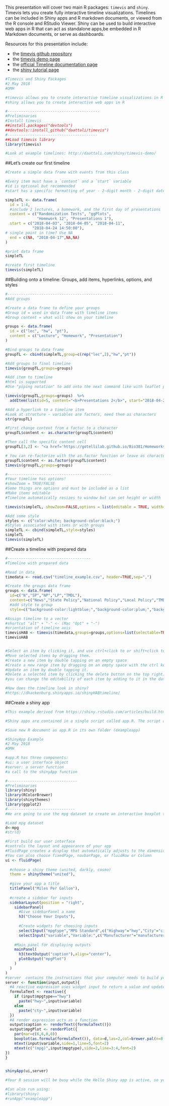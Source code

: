 This presentation will cover two main R packages: `timevis` and `shiny`. Timevis lets you create fully interactive timeline visualizations. Timelines can be included in Shiny apps and R markdown documents, or viewed from the R console and RStudio Viewer. Shiny can be used to build interactive web apps in R that can act as standalone apps,be embedded in R Markdown documents, or serve as dashboards. 

Resources for this presentation include:

* the [timevis github repository](https://github.com/daattali/timevis)
* the [timevis demo page](http://daattali.com/shiny/timevis-demo/)
* the [official Timeline documentation page](http://visjs.org/docs/timeline/#Configuration_Options)
* the [shiny tutorial page](https://shiny.rstudio.com/tutorial/)

```r
#Timevis and Shiny Packages
#2 May 2018
#DMH

#timevis allows you to create interactive timeline visualizations in R
#shiny allows you to create interactive web apps in R

#-----------------------------------------
#Preliminaries
#Install timevis
##install.packages("devtools")
##devtools::install_github("daattali/timevis")
#----------------------------------------
##Load timevis library
library(timevis)

#Look at example timelines: http://daattali.com/shiny/timevis-demo/
```

##Let's create our first timeline
```r
#Create a simple data frame with events from this class

#Every item must have a `content` and a `start` variable
#id is optional but recommended
#start has a specific formatting of year - 2-digit month - 2-digit date, if time use hour : minute : second using 24-hour clock

simpleTL <- data.frame(
  id = 1:4,  
  #include 2 lectures, a homework, and the first day of presentations
  content = c("Randomization Tests", "ggPlots",
              "Homework 12", "Presentations 1"), 
  start = c("2018-04-03", "2018-04-05", "2018-04-11", 
            "2018-04-24 14:50:00"), 
# single point in time? Use NA 
  end = c(NA, "2018-04-17",NA,NA)
)

#print data frame
simpleTL 

#create first timeline
timevis(simpleTL)
```

##Building onto a timeline: Groups, add items, hyperlinks, options, and styles
```r
#-----------------------------------------------
#Add groups

#Create a data frame to define your groups
#Group id = used in data frame with timeline items
#Group content = what will show on your timeline

groups <- data.frame( 
  id = c("lec", "hw", "pt"),
  content = c("Lecture", "Homework", "Presentation")
)

#Bind groups to data frame
groupTL <- cbind(simpleTL,group=c(rep("lec",2),"hw","pt"))

#Add groups to final timeline
timevis(groupTL,groups=groups)

#Add item to timeline
#html is supported
#Use "piping notation" to add onto the next command like with leaflet package!

timevis(groupTL,groups=groups)  %>%
  addItem(list(id=5, content="<b>Presentations 2</b>", start="2018-04-25", group="pt")) 

#Add a hyperlink to a timeline item
#Look at structure - variables are factors, need them as characters
str(groupTL)

#First change content from a factor to a character
groupTL$content <- as.character(groupTL$content)

#Then call the specific content cell
groupTL[3,2] <- "<a href='https://gotellilab.github.io/Bio381/Homeworks/Homework12_2018.html'>Homework 12</a>"

# You can re-factorize with the as.factor function or leave as characters
groupTL$content <- as.factor(groupTL$content)
timevis(groupTL,groups=groups)

#----------------------------------------------
#Your timeline has options! 
#showZoom = TRUE/FALSE
#Some things are options and must be included as a list
#Make items editable
#Timeline automatically resizes to window but can set height or width

timevis(simpleTL, showZoom=FALSE,options = list(editable = TRUE, width="500px",height = "400px"))

#Add some style
styles <- c("color:white; background-color:black;")
#Styles associated with items or with groups
simpleTL <- cbind(simpleTL,style=styles)
simpleTL
timevis(simpleTL)
```

##Create a timeline with prepared data
```r
#-------------------------------------
#Timeline with prepared data

#Read in data
timedata <- read.csv("timeline_example.csv", header=TRUE,sep=",")

#Create the groups data frame
groups <- data.frame(
  id=c("N","SP","NP","LP","TMDL"),
  content=c("News","State Policy","National Policy","Local Policy","TMDL"),
  #add style to group
  style=c("background-color:lightblue;","background-color:plum;","background-color:pink;","background-color:khaki;","background-color:coral;"))

#Assign timeline to a vector
#shortcut "alt" + "-" <- (Mac "Opt" + "-")
#orientation of timeline axis
timevisHAB <- timevis(timedata,groups=groups,options=list(selectable=TRUE,editable=TRUE,verticalScroll=TRUE,horizontalScroll=TRUE,moveable=TRUE,multiselect=TRUE,zoomCtrl=TRUE,maxHeight="500px",orientation="top"))
timevisHAB


#Select an item by clicking it, and use ctrl+click to or shift+click to select multiple items (when multiselect: true).
#Move selected items by dragging them.
#Create a new item by double tapping on an empty space
#Create a new range item by dragging on an empty space with the ctrl key down.
#Update an item by double tapping it.
#Delete a selected item by clicking the delete button on the top right.
#you can change the editability of each item by adding to it in the data frame editable:false

#How does the timeline look in shiny? 
#https://dhackenburg.shinyapps.io/shinyHABtimeline/
```

##Create a shiny app
```r
#This example derived from https://shiny.rstudio.com/articles/build.html

#Shiny apps are contained in a single script called app.R. The script app.R lives in a directory (for example, newdir/) and the app can be run with runApp("newdir")

#Save new R document as app.R in its own folder (exampleapp)

#ShinyApp Example
#2 May 2018
#DMH

#app.R has three components:
#ui: a user interface object
#server: a server function
#a call to the shinyApp function

#-------------------------------
#Preliminaries
library(shiny)
library(RColorBrewer)
library(shinythemes)
library(ggplot2)
#------------------------------
#We are going to use the mpg dataset to create an interactive boxplot that looks at city or highway mpg based on another variable in the dataset

#Load mpg dataset
d<-mpg
#str(d)

#First build our user interface
#controls the layout and appearance of your app
#FluidPage creates a display that automatically adjusts to the dimensions of your user's browser window
#You can also choose fixedPage, navbarPage, or fluidRow or Column
ui <- fluidPage(
  
  #choose a shiny theme (united, darkly, cosmo)
  theme = shinytheme("united"),
  
  #give your app a title
  titlePanel("Miles Per Gallon"),
  
  #create a sidebar for inputs
  sidebarLayout(position = "right",
    sidebarPanel(
      #Give sidebarPanel a name
      h3("Choose Your Inputs"),
      
      #Create widgets for choosing inputs
      selectInput("mpgtype","MPG Standard",c("Highway"="hwy","City"="city")),
      selectInput("variable","Variable:",c("Manufacturer"="manufacturer","Year"="year","Fuel Type"="fl","Class"="class"))),
    
    #Main panel for displaying outputs
    mainPanel(
      h3(textOutput("caption"),align="center"),
      plotOutput("mpgPlot")
    )
  )
)
#server  contains the instructions that your computer needs to build your app
server <- function(input,output){
  #A reactive expression uses widget input to return a value and updates value whenever widget changes
  formulaText <- reactive({
    if (input$mpgtype=="hwy")
      paste("hwy~",input$variable)
    else
      paste("cty~",input$variable)
  })
  #A render expression acts as a function 
  output$caption <- renderText({formulaText()})
  output$mpgPlot <- renderPlot({
    par(mar=c(6,6,0,0))
    boxplot(as.formula(formulaText()), data=d,las=2,col=brewer.pal(n=8,name="Set2"),pch=19,xlab="",ylab="")
    mtext(input$variable,side=1,line=5,font=2)
    mtext(c("(mpg)",input$mpgtype),side=2,line=3:4,font=2)
})
}


shinyApp(ui,server)

#Your R session will be busy while the Hello Shiny app is active, so you will not be able to run any R commands. R is monitoring the app and executing the app's reactions

#Can also run using:
#library(shiny)
#runApp("exampleapp")

```

